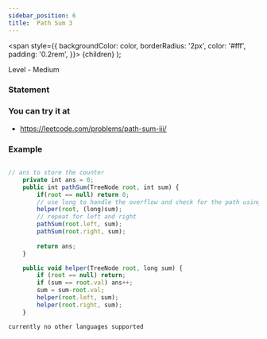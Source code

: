 ```yaml
---
sidebar_position: 6
title:  Path Sum 3
---
```



  <span
    style={{
      backgroundColor: color,
      borderRadius: '2px',
      color: '#fff',
      padding: '0.2rem',
    }}>
    {children}
  </span>
);

Level - <Highlight color="#fece2f">Medium</Highlight>

### Statement

>

### You can try it at

- https://leetcode.com/problems/path-sum-iii/

### Example

<Tabs>
<TabItem value="java" label="Java">

```js

// ans to store the counter
    private int ans = 0;
    public int pathSum(TreeNode root, int sum) {
        if(root == null) return 0;
        // use long to handle the overflow and check for the path using helper function
        helper(root, (long)sum);
        // repeat for left and right
        pathSum(root.left, sum);
        pathSum(root.right, sum);
        
        return ans;
    }

    public void helper(TreeNode root, long sum) {
        if (root == null) return;
        if (sum == root.val) ans++;
        sum = sum-root.val;
        helper(root.left, sum);
        helper(root.right, sum);
    }
```

</TabItem>

<TabItem value="other" label="Other">

```
currently no other languages supported
```

</TabItem>

</Tabs>